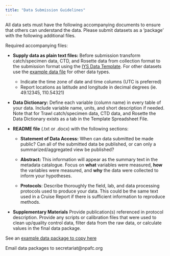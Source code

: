 ```yaml
---
title: "Data Submission Guidelines"
---
```


All data sets must have the following accompanying documents to ensure that others can understand the data. Please submit datasets as a 'package' with the following additional files.

Required accompanying files:

* **Supply data as plain text files:** Before submission transform catch/specimen data, CTD, and Rosette data from collection format to the submission format using the [IYS Data Template](https://docs.google.com/spreadsheets/d/1bRWwUktLyE9LrqAkqRWp57k0OXtlVLa7/edit?usp=sharing&ouid=115784895965147788100&rtpof=true&sd=true). For other datasets use the [example data file](https://github.com/international-year-of-the-salmon/about/blob/main/data_package_example/data.xlsx) for other data types.
  - Indicate the time zone of date and time columns (UTC is preferred)
  - Report locations as latitude and longitude in decimal degrees (ie. 49.12345, 110.54321)

* **Data Dictionary:** Define each variable (column name) in every table of your data. Include variable name, units, and short description if needed. Note that for Trawl catch/specimen data, CTD data, and Rosette the Data Dictionary exists as a tab in the Template Spreadsheet File. 

* **README file** (.txt or .docx) with the following sections:

  - **Statement of Data Access:** When can data submitted be made public? Can all of the submitted data be published, or can only a summarized/aggregated view be published?

  - **Abstract:** This information will appear as the summary text in the metadata catalogue. Focus on **what** variables were measured, **how** the variables were measured, and **why** the data were collected to inform your hypotheses.

  - **Protocols**: Describe thoroughly the field, lab, and data processing protocols used to produce your data. This could be the same text used in a Cruise Report if there is sufficient information to reproduce methods.
  
* **Supplementary Materials** Provide publication(s) referenced in protocol description. Provide any scripts or calibration files that were used to clean up/quality control data, filter data from the raw data, or calculate values in the final data package.

See an [example data package to copy here](https://github.com/international-year-of-the-salmon/about/tree/main/data_package_example)

Email data packages to secretariat@npafc.org
